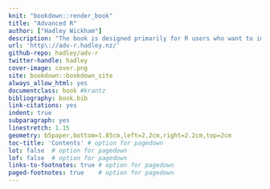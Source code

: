 ```yaml
---
knit: "bookdown::render_book"
title: "Advanced R"
author: ["Hadley Wickham"]
description: "The book is designed primarily for R users who want to improve their programming skills and understanding of the language.  It should also be useful for programmers coming to R from other languages, as it explains some of R's quirks and shows how some parts that seem horrible do have a positive side."
url: 'http\://adv-r.hadley.nz/'
github-repo: hadley/adv-r
twitter-handle: hadley
cover-image: cover.png
site: bookdown::bookdown_site
always_allow_html: yes
documentclass: book #krantz
bibliography: book.bib
link-citations: yes
indent: true
subparagraph: yes
linestretch: 1.15
geometry: b5paper,bottom=1.85cm,left=2.2cm,right=2.2cm,top=2cm
toc-title: 'Contents' # option for pagedown
lot: false  # option for pagedown
lof: false  # option for pagedown
links-to-footnotes: true # option for pagedown
paged-footnotes: true    # option for pagedown
---
```


<!--'

# Welcome {-}

<a href="https://amzn.to/2WoabjB"><img src="cover.png" width="250" height="366" align="right" alt="Cover image" /></a>

This is the website for 2nd edition of __"[Advanced R](https://amzn.to/2WoabjB)"__, a book in Chapman & Hall's R Series. The book is designed primarily for R users who want to improve their programming skills and understanding of the language. It should also be useful for programmers coming to R from other languages, as help you to understand why R works the way it does.

If you're looking for the electronic version of the 1st edition, you can find it online at <http://adv-r.had.co.nz/>.

## License {-}

<a rel="license" href="http://creativecommons.org/licenses/by-nc-sa/4.0/"><img alt="Creative Commons Licence" style="border-width:0" src="https://i.creativecommons.org/l/by-nc-sa/4.0/88x31.png" /></a>

This work, as a whole, is licensed under a <a rel="license" href="http://creativecommons.org/licenses/by-nc-sa/4.0/">Creative Commons Attribution-NonCommercial-ShareAlike 4.0 International License</a>.

The code contained in this book is simultaneously available under the [MIT license](https://opensource.org/licenses/MIT); this means that you are free to use it in your own packages, as long as you cite the source.

## Other books {-}

You may also be interested in:

* __"[Advanced R solutions](http://advanced-r-solutions.rbind.io)"__ by
  Malte Grosser and Henning Bumann, provides worked solutions to the exercises
  in this book.

* __"[R for Data Science](http://r4ds.had.co.nz/)"__ which introduces you to R 
  as a tool for doing data science, focussing on a consistent
  set of packages known as the tidyverse.

* __"[R Packages](http://r-pkgs.had.co.nz/)"__ which teaches you 
  how to make the most of R's fantastic package system.

-->


